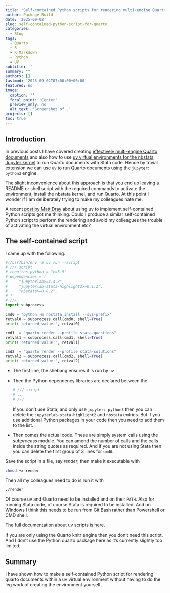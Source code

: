 ```yaml
---
title: "Self-contained Python scripts for rendering multi-engine Quarto documents"
author: Package Build
date: '2025-09-02'
slug: self-contained-python-script-for-quarto
categories:
  - Blog
tags:
  - Quarto
  - R
  - R Markdown
  - Python
  - UV
subtitle: ''
summary: ""
authors: []
lastmod: '2025-09-02T07:00:00+00:00'
featured: no
image:
  caption: ''
  focal_point: 'Center'
  preview_only: no
  alt_text: 'Screenshot of .'
projects: []
toc: true
---
```


## Introduction

In previous posts I have covered creating [effectively multi-engine Quarto documents](https://remlapmot.github.io/post/2025/multi-engine-quarto/) and also how to use [uv virtual environments for the nbstata Jupyter kernel](https://remlapmot.github.io/post/2025/nbstata-uv-venv/) to run Quarto documents with Stata code. Hence by trivial extension we can use `uv` to run Quarto documents using the `jupyter: python3` engine.

The slight inconvenience about this approach is that you end up leaving a README or shell script with the required commands to activate the environment, install the nbstata kernel, and run Quarto. At this point I wonder if I am deliberately trying to make my colleagues hate me.

A recent [post by Matt Dray](https://www.rostrum.blog/posts/2025-08-11-uv-standalone/) about using uv to implement self-contained Python scripts got me thinking. Could I produce a similar self-contained Python script to perform the rendering and avoid my colleagues the trouble of activating the virtual environment etc?

## The self-contained script

I came up with the following.

```python
#!/usr/bin/env -S uv run --script
# /// script
# requires-python = ">=3.9"
# dependencies = [
#     "jupyterlab>=4.4.3",
#     "jupyterlab-stata-highlight2>=0.1.2",
#     "nbstata>=0.8.2",
# ]
# ///
import subprocess

cmd0 = "python -m nbstata.install --sys-prefix"
retval0 = subprocess.call(cmd0, shell=True)
print('returned value:', retval0)

cmd1  = "quarto render --profile stata-questions"
retval1 = subprocess.call(cmd1, shell=True)
print('returned value:', retval1)

cmd2  = "quarto render --profile stata-solutions"
retval2 = subprocess.call(cmd2, shell=True)
print('returned value:', retval2)
```

* The first line, the shebang ensures it is run by `uv`
* Then the Python dependency libraries are declared between the
  ```python
  # /// script
  # ...
  # ///
  ```
  If you don't use Stata, and only use `jupyter: python3` then you can delete the `jupyterlab-stata-highlight2` and `nbstata` entries. But if you use additional Python packages in your code then you need to add them to the list.
* Then comes the actual code. These are simply system calls using the _subprocess_ module. You can amend the number of calls and the calls inside the string quotes as required. And if you are not using Stata then you can delete the first group of 3 lines for `cmd0`.

Save the script in a file, say _render_, then make it executable with

```sh
chmod +x render
```

Then all my colleagues need to do is run it with

```sh
./render
```

Of course uv and Quarto need to be installed and on their `PATH`. Also for running Stata code, of course Stata is required to be installed. And on Windows I think this needs to be run from Git Bash rather than Powershell or CMD shell.

The full documentation about uv scripts is [here](https://docs.astral.sh/uv/guides/scripts/#creating-a-python-script).

If you are only using the Quarto knitr engine then you don't need this script. And I don't use the Python quarto package here as it's currently slightly too limited.

## Summary

I have shown how to make a self-contained Python script for rendering quarto documents within a uv virtual environment without having to do the leg work of creating the environment yourself.
